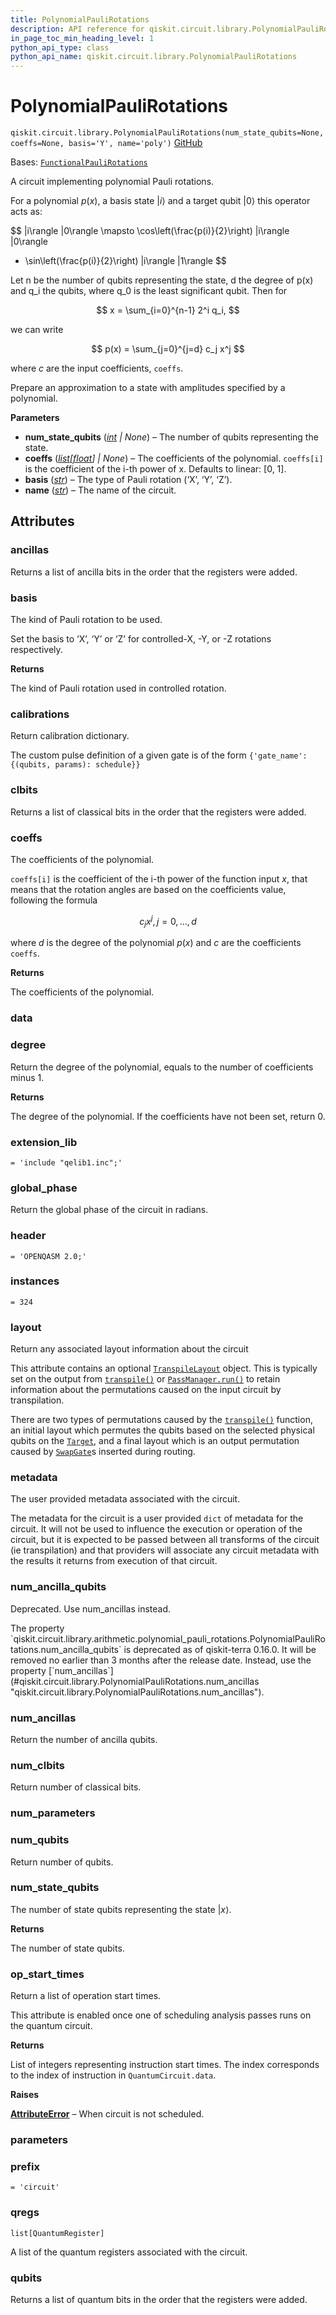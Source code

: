```yaml
---
title: PolynomialPauliRotations
description: API reference for qiskit.circuit.library.PolynomialPauliRotations
in_page_toc_min_heading_level: 1
python_api_type: class
python_api_name: qiskit.circuit.library.PolynomialPauliRotations
---
```


# PolynomialPauliRotations

<span id="qiskit.circuit.library.PolynomialPauliRotations" />

`qiskit.circuit.library.PolynomialPauliRotations(num_state_qubits=None, coeffs=None, basis='Y', name='poly')` [GitHub](https://github.com/qiskit/qiskit/tree/stable/0.25/qiskit/circuit/library/arithmetic/polynomial_pauli_rotations.py "view source code")

Bases: [`FunctionalPauliRotations`](qiskit.circuit.library.FunctionalPauliRotations "qiskit.circuit.library.arithmetic.functional_pauli_rotations.FunctionalPauliRotations")

A circuit implementing polynomial Pauli rotations.

For a polynomial $p(x)$, a basis state $|i\rangle$ and a target qubit $|0\rangle$ this operator acts as:

$$
|i\rangle |0\rangle \mapsto \cos\left(\frac{p(i)}{2}\right) |i\rangle |0\rangle
+ \sin\left(\frac{p(i)}{2}\right) |i\rangle |1\rangle
$$

Let n be the number of qubits representing the state, d the degree of p(x) and q\_i the qubits, where q\_0 is the least significant qubit. Then for

$$
x = \sum_{i=0}^{n-1} 2^i q_i,
$$

we can write

$$
p(x) = \sum_{j=0}^{j=d} c_j x^j
$$

where $c$ are the input coefficients, `coeffs`.

Prepare an approximation to a state with amplitudes specified by a polynomial.

**Parameters**

*   **num\_state\_qubits** ([*int*](https://docs.python.org/3/library/functions.html#int "(in Python v3.12)") *| None*) – The number of qubits representing the state.
*   **coeffs** ([*list*](https://docs.python.org/3/library/stdtypes.html#list "(in Python v3.12)")*\[*[*float*](https://docs.python.org/3/library/functions.html#float "(in Python v3.12)")*] | None*) – The coefficients of the polynomial. `coeffs[i]` is the coefficient of the i-th power of x. Defaults to linear: \[0, 1].
*   **basis** ([*str*](https://docs.python.org/3/library/stdtypes.html#str "(in Python v3.12)")) – The type of Pauli rotation (‘X’, ‘Y’, ‘Z’).
*   **name** ([*str*](https://docs.python.org/3/library/stdtypes.html#str "(in Python v3.12)")) – The name of the circuit.

## Attributes

<span id="qiskit.circuit.library.PolynomialPauliRotations.ancillas" />

### ancillas

Returns a list of ancilla bits in the order that the registers were added.

<span id="qiskit.circuit.library.PolynomialPauliRotations.basis" />

### basis

The kind of Pauli rotation to be used.

Set the basis to ‘X’, ‘Y’ or ‘Z’ for controlled-X, -Y, or -Z rotations respectively.

**Returns**

The kind of Pauli rotation used in controlled rotation.

<span id="qiskit.circuit.library.PolynomialPauliRotations.calibrations" />

### calibrations

Return calibration dictionary.

The custom pulse definition of a given gate is of the form `{'gate_name': {(qubits, params): schedule}}`

<span id="qiskit.circuit.library.PolynomialPauliRotations.clbits" />

### clbits

Returns a list of classical bits in the order that the registers were added.

<span id="qiskit.circuit.library.PolynomialPauliRotations.coeffs" />

### coeffs

The coefficients of the polynomial.

`coeffs[i]` is the coefficient of the i-th power of the function input $x$, that means that the rotation angles are based on the coefficients value, following the formula

$$
c_j x^j ,  j=0, ..., d
$$

where $d$ is the degree of the polynomial $p(x)$ and $c$ are the coefficients `coeffs`.

**Returns**

The coefficients of the polynomial.

<span id="qiskit.circuit.library.PolynomialPauliRotations.data" />

### data

<span id="qiskit.circuit.library.PolynomialPauliRotations.degree" />

### degree

Return the degree of the polynomial, equals to the number of coefficients minus 1.

**Returns**

The degree of the polynomial. If the coefficients have not been set, return 0.

<span id="qiskit.circuit.library.PolynomialPauliRotations.extension_lib" />

### extension\_lib

`= 'include "qelib1.inc";'`

<span id="qiskit.circuit.library.PolynomialPauliRotations.global_phase" />

### global\_phase

Return the global phase of the circuit in radians.

<span id="qiskit.circuit.library.PolynomialPauliRotations.header" />

### header

`= 'OPENQASM 2.0;'`

<span id="qiskit.circuit.library.PolynomialPauliRotations.instances" />

### instances

`= 324`

<span id="qiskit.circuit.library.PolynomialPauliRotations.layout" />

### layout

Return any associated layout information about the circuit

This attribute contains an optional [`TranspileLayout`](qiskit.transpiler.TranspileLayout "qiskit.transpiler.TranspileLayout") object. This is typically set on the output from [`transpile()`](compiler#qiskit.compiler.transpile "qiskit.compiler.transpile") or [`PassManager.run()`](qiskit.transpiler.PassManager#run "qiskit.transpiler.PassManager.run") to retain information about the permutations caused on the input circuit by transpilation.

There are two types of permutations caused by the [`transpile()`](compiler#qiskit.compiler.transpile "qiskit.compiler.transpile") function, an initial layout which permutes the qubits based on the selected physical qubits on the [`Target`](qiskit.transpiler.Target "qiskit.transpiler.Target"), and a final layout which is an output permutation caused by [`SwapGate`](qiskit.circuit.library.SwapGate "qiskit.circuit.library.SwapGate")s inserted during routing.

<span id="qiskit.circuit.library.PolynomialPauliRotations.metadata" />

### metadata

The user provided metadata associated with the circuit.

The metadata for the circuit is a user provided `dict` of metadata for the circuit. It will not be used to influence the execution or operation of the circuit, but it is expected to be passed between all transforms of the circuit (ie transpilation) and that providers will associate any circuit metadata with the results it returns from execution of that circuit.

<span id="qiskit.circuit.library.PolynomialPauliRotations.num_ancilla_qubits" />

### num\_ancilla\_qubits

Deprecated. Use num\_ancillas instead.

<Admonition title="Deprecated since version 0.16.0" type="danger">
  The property `qiskit.circuit.library.arithmetic.polynomial_pauli_rotations.PolynomialPauliRotations.num_ancilla_qubits` is deprecated as of qiskit-terra 0.16.0. It will be removed no earlier than 3 months after the release date. Instead, use the property [`num_ancillas`](#qiskit.circuit.library.PolynomialPauliRotations.num_ancillas "qiskit.circuit.library.PolynomialPauliRotations.num_ancillas").
</Admonition>

<span id="qiskit.circuit.library.PolynomialPauliRotations.num_ancillas" />

### num\_ancillas

Return the number of ancilla qubits.

<span id="qiskit.circuit.library.PolynomialPauliRotations.num_clbits" />

### num\_clbits

Return number of classical bits.

<span id="qiskit.circuit.library.PolynomialPauliRotations.num_parameters" />

### num\_parameters

<span id="qiskit.circuit.library.PolynomialPauliRotations.num_qubits" />

### num\_qubits

Return number of qubits.

<span id="qiskit.circuit.library.PolynomialPauliRotations.num_state_qubits" />

### num\_state\_qubits

The number of state qubits representing the state $|x\rangle$.

**Returns**

The number of state qubits.

<span id="qiskit.circuit.library.PolynomialPauliRotations.op_start_times" />

### op\_start\_times

Return a list of operation start times.

This attribute is enabled once one of scheduling analysis passes runs on the quantum circuit.

**Returns**

List of integers representing instruction start times. The index corresponds to the index of instruction in `QuantumCircuit.data`.

**Raises**

[**AttributeError**](https://docs.python.org/3/library/exceptions.html#AttributeError "(in Python v3.12)") – When circuit is not scheduled.

<span id="qiskit.circuit.library.PolynomialPauliRotations.parameters" />

### parameters

<span id="qiskit.circuit.library.PolynomialPauliRotations.prefix" />

### prefix

`= 'circuit'`

<span id="qiskit.circuit.library.PolynomialPauliRotations.qregs" />

### qregs

`list[QuantumRegister]`

A list of the quantum registers associated with the circuit.

<span id="qiskit.circuit.library.PolynomialPauliRotations.qubits" />

### qubits

Returns a list of quantum bits in the order that the registers were added.

